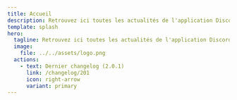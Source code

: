 ```yaml
---
title: Accueil
description: Retrouvez ici toutes les actualités de l'application Discord E-bou, l'encyclopédie DOFUS la plus complète sur Discord
template: splash
hero:
  tagline: Retrouvez ici toutes les actualités de l'application Discord E-bou, l'encyclopédie DOFUS la plus complète sur Discord
  image:
    file: ../../assets/logo.png
  actions:
    - text: Dernier changelog (2.0.1)
      link: /changelog/201
      icon: right-arrow
      variant: primary
---
```



<LinkCard
  title="Ajouter l'application sur votre serveur Discord"
  href="https://discord.com/application-directory/1093561990036860928"
  align="center"
  target="_blank"
/>

<CardGrid>
	<LinkCard
		title="Conditions Générales d'Utilisation"
		description="Retrouvez ici les CGU de l'application"
		href="/app/cgu"
	/>
	<LinkCard
		title="Politique de confidentialité"
		description="Retrouvez ici la politique de confidentialité de l'application"
		href="/app/privacy"
	/>
</CardGrid>